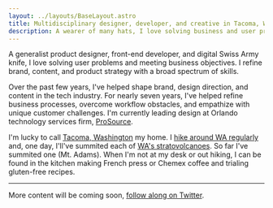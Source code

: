 ```yaml
---
layout: ../layouts/BaseLayout.astro
title: Multidisciplinary designer, developer, and creative in Tacoma, WA
description: A wearer of many hats, I love solving business and user problems. I refine brand, service, and product strategy with a broad spectrum of skills.
---
```


A generalist product designer, front-end developer, and digital Swiss Army knife, I love solving user problems and meeting business objectives. I refine brand, content, and product strategy with a broad spectrum of skills.

Over the past few years, I've helped shape brand, design direction, and content in the tech industry. For nearly seven years, I've helped refine business processes, overcome workflow obstacles, and empathize with unique customer challenges. I'm currently leading design at Orlando technology services firm, [ProSource](https://www.getprosource.com/).

I'm lucky to call [Tacoma, Washington](https://felt.com/map/My-home-9AgWsx7e5SjCLf9Cghe0RG8A?lat=47.287317&lon=-122.391078&zoom=11.674049792376263) my home. I [hike around WA regularly](https://www.wta.org/@@backpacks/scrnm-jmaeat/trip-reports) and, one day, I'll've summited each of [WA's stratovolcanoes](https://en.wikipedia.org/wiki/List_of_Cascade_volcanoes). So far I've summited one (Mt. Adams). When I'm not at my desk or out hiking, I can be found in the kitchen making French press or Chemex coffee and trialing gluten-free recipes.

---

More content will be coming soon, [follow along on Twitter](https://twitter.com/johneatmon_).
